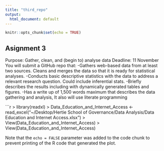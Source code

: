 ```yaml
---
title: "third_repo"
output:
  html_document: default
---
```


```r
knitr::opts_chunk$set(echo = TRUE)
```

## Asignment 3
Purpose: Gather, clean, and (begin to) analyse data
Deadline: 11 November
You will submit a GitHub repo that:
-Gathers web-based data from at least two sources. Cleans and merges the data so that it is ready for statistical analyses.
-Conducts basic descriptive statistics with the data to address a relevant research question. Could include inferential stats.
-Briefly describes the results including with dynamically generated tables and figures.
-Has a write up of 1,500 words maximum that describes the data gathering and analysis, It also will use literate programming




```r

> library(readxl)
> Data_Education_and_Internet_Access <- read_excel("~/Desktop/Hertie School of Governance/Data Analysis/Data Education and Internet Access.xlsx")
> View(Data_Education_and_Internet_Access)
> View(Data_Education_and_Internet_Access)

Note that the `echo = FALSE` parameter was added to the code chunk to prevent printing of the R code that generated the plot.
